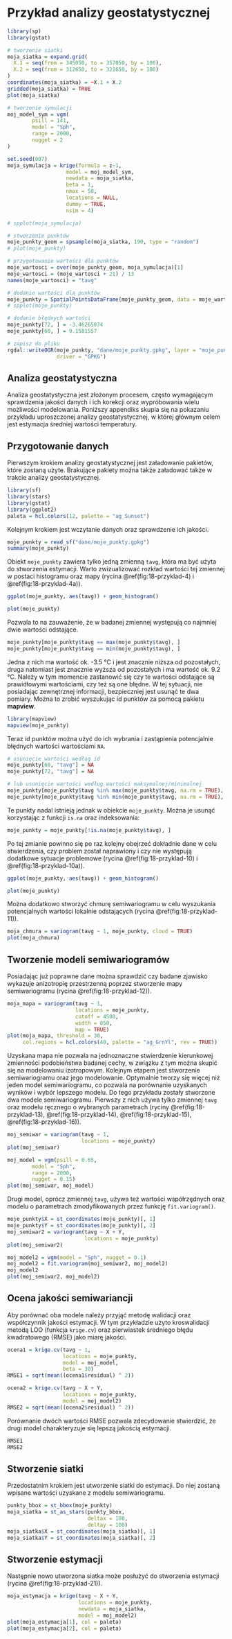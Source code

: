 # Przykład analizy geostatystycznej {#przyklad}

```r
library(sp)
library(gstat)

# tworzenie siatki
moja_siatka = expand.grid(
  X.1 = seq(from = 345050, to = 357050, by = 100),
  X.2 = seq(from = 312650, to = 321650, by = 100)
)
coordinates(moja_siatka) = ~X.1 + X.2
gridded(moja_siatka) = TRUE
plot(moja_siatka)

# tworzenie symulacji
moj_model_sym = vgm(
        psill = 141,
        model = "Sph",
        range = 2000,
        nugget = 2
)

set.seed(007)
moja_symulacja = krige(formula = z~1, 
                   model = moj_model_sym, 
                   newdata = moja_siatka, 
                   beta = 1,
                   nmax = 50, 
                   locations = NULL, 
                   dummy = TRUE, 
                   nsim = 4)

# spplot(moja_symulacja)

# stworzenie punktów
moje_punkty_geom = spsample(moja_siatka, 190, type = "random")
# plot(moje_punkty)

# przygotowanie wartości dla punktów
moje_wartosci = over(moje_punkty_geom, moja_symulacja)[1]
moje_wartosci = (moje_wartosci + 21) / 13
names(moje_wartosci) = "tavg"

# dodanie wartości dla punktów
moje_punkty = SpatialPointsDataFrame(moje_punkty_geom, data = moje_wartosci)
# spplot(moje_punkty)

# dodanie błędnych wartości
moje_punkty[72, ] = -3.46265074
moje_punkty[60, ] = 9.1581557

# zapisz do pliku
rgdal::writeOGR(moje_punkty, "dane/moje_punkty.gpkg", layer = "moje_punkty",
                driver = "GPKG")
```

## Analiza geostatystyczna

Analiza geostatystyczna jest złożonym procesem, często wymagającym sprawdzenia jakości danych i ich korekcji oraz wypróbowania wielu możliwości modelowania.
Poniższy appendiks skupia się na pokazaniu przykładu uproszczonej analizy geostatystycznej, w której głównym celem jest estymacja średniej wartości temperatury.

## Przygotowanie danych

Pierwszym krokiem analizy geostatystycznej jest załadowanie pakietów, które zostaną użyte.
Brakujące pakiety można także załadować także w trakcie analizy geostatystycznej.

```r
library(sf)
library(stars)
library(gstat)
library(ggplot2)
paleta = hcl.colors(12, palette = "ag_Sunset")
```

Kolejnym krokiem jest wczytanie danych oraz sprawdzenie ich jakości.

```r
moje_punkty = read_sf("dane/moje_punkty.gpkg")
summary(moje_punkty)
```

Obiekt `moje_punkty` zawiera tylko jedną zmienną `tavg`, która ma być użyta do stworzenia estymacji.
Warto zwizualizować rozkład wartości tej zmiennej w postaci histogramu oraz mapy (rycina \@ref(fig:18-przyklad-4) i \@ref(fig:18-przyklad-4a)).

```r
ggplot(moje_punkty, aes(tavg)) + geom_histogram()
```

```r
plot(moje_punkty)
```

Pozwala to na zauważenie, że w badanej zmiennej występują co najmniej dwie wartości odstające.

```r
moje_punkty[moje_punkty$tavg == max(moje_punkty$tavg), ]
moje_punkty[moje_punkty$tavg == min(moje_punkty$tavg), ]
```

Jedna z nich ma wartość ok. -3.5 °C i jest znacznie niższa od pozostałych, druga natomiast jest znacznie wyższa od pozostałych i ma wartość ok. 9.2 °C.
Należy w tym momencie zastanowić się czy te wartości odstające są prawidłowymi wartościami, czy też są one błędne. 
W tej sytuacji, nie posiadając zewnętrznej informacji, bezpieczniej jest usunąć te dwa pomiary.
Można to zrobić wyszukując id punktów za pomocą pakietu **mapview**.

```r
library(mapview)
mapview(moje_punkty)
```

Teraz id punktów można użyć do ich wybrania i zastąpienia potencjalnie błędnych wartości wartościami `NA`.

```r
# usunięcie wartości według id
moje_punkty[60, "tavg"] = NA
moje_punkty[72, "tavg"] = NA
```

```r
# lub usunięcie wartości według wartości maksymalnej/minimalnej
moje_punkty[moje_punkty$tavg %in% max(moje_punkty$tavg, na.rm = TRUE), "tavg"] = NA
moje_punkty[moje_punkty$tavg %in% min(moje_punkty$tavg, na.rm = TRUE), "tavg"] = NA
```

Te punkty nadal istnieją jednak w obiekcie `moje_punkty`.
Można je usunąć korzystając z funkcji `is.na` oraz indeksowania:

```r
moje_punkty = moje_punkty[!is.na(moje_punkty$tavg), ]
```

Po tej zmianie powinno się po raz kolejny obejrzeć dokładnie dane w celu stwierdzenia, czy problem został naprawiony i czy nie występują dodatkowe sytuacje problemowe (rycina \@ref(fig:18-przyklad-10) i \@ref(fig:18-przyklad-10a)).

```r
ggplot(moje_punkty, aes(tavg)) + geom_histogram()
```

```r
plot(moje_punkty)
```

Można dodatkowo stworzyć chmurę semiwariogramu w celu wyszukania potencjalnych wartości lokalnie odstających (rycina \@ref(fig:18-przyklad-11)).

```r
moja_chmura = variogram(tavg ~ 1, moje_punkty, cloud = TRUE)
plot(moja_chmura)
```

## Tworzenie modeli semiwariogramów

Posiadając już poprawne dane można sprawdzić czy badane zjawisko wykazuje anizotropię przestrzenną poprzez stworzenie mapy semiwariogramu (rycina \@ref(fig:18-przyklad-12)).

```r
moja_mapa = variogram(tavg ~ 1, 
                      locations = moje_punkty,
                      cutoff = 4500,
                      width = 850, 
                      map = TRUE)
plot(moja_mapa, threshold = 30, 
     col.regions = hcl.colors(40, palette = "ag_GrnYl", rev = TRUE))
```

Uzyskana mapa nie pozwala na jednoznaczne stwierdzenie kierunkowej zmienności podobieństwa badanej cechy, w związku z tym można skupić się na modelowaniu izotropowym.
Kolejnym etapem jest stworzenie semiwariogramu oraz jego modelowanie.
Optymalnie tworzy się więcej niż jeden model semiwariogramu, co pozwala na porównanie uzyskanych wyników i wybór lepszego modelu.
Do tego przykładu zostały stworzone dwa modele semiwariogramu.
Pierwszy z nich używa tylko zmiennej `tavg` oraz modelu ręcznego o wybranych parametrach (ryciny \@ref(fig:18-przyklad-13), \@ref(fig:18-przyklad-14), \@ref(fig:18-przyklad-15), \@ref(fig:18-przyklad-16)).

```r
moj_semiwar = variogram(tavg ~ 1, 
                        locations = moje_punkty)
plot(moj_semiwar)
```

```r
moj_model = vgm(psill = 0.65,
        model = "Sph",
        range = 2000,
        nugget = 0.15)
plot(moj_semiwar, moj_model)
```

Drugi model, oprócz zmiennej `tavg`, używa też wartości współrzędnych oraz modelu o parametrach zmodyfikowanych przez funkcję `fit.variogram()`.

```r
moje_punkty$X = st_coordinates(moje_punkty)[, 1]
moje_punkty$Y = st_coordinates(moje_punkty)[, 2]
moj_semiwar2 = variogram(tavg ~ X + Y,
                         locations = moje_punkty)
plot(moj_semiwar2)
```

```r
moj_model2 = vgm(model = "Sph", nugget = 0.1)
moj_model2 = fit.variogram(moj_semiwar2, moj_model2)
moj_model2
plot(moj_semiwar2, moj_model2)
```

## Ocena jakości semiwariancji

Aby porównać oba modele należy przyjąć metodę walidacji oraz współczynnik jakości estymacji.
W tym przykładzie użyto kroswalidacji metodą LOO (funkcja `krige.cv`) oraz pierwiastek średniego błędu kwadratowego (RMSE) jako miarę jakości.

```r
ocena1 = krige.cv(tavg ~ 1,
                  locations = moje_punkty,
                  model = moj_model,
                  beta = 30)
RMSE1 = sqrt(mean((ocena1$residual) ^ 2))
```

```r
ocena2 = krige.cv(tavg ~ X + Y,
                  locations = moje_punkty,
                  model = moj_model2)
RMSE2 = sqrt(mean((ocena2$residual) ^ 2))
```

Porównanie dwóch wartości RMSE pozwala zdecydowanie stwierdzić, że drugi model charakteryzuje się lepszą jakością estymacji.

```r
RMSE1
RMSE2
```

## Stworzenie siatki

Przedostatnim krokiem jest utworzenie siatki do estymacji.
Do niej zostaną wpisane wartości uzyskane z modelu semiwariogramu.

```r
punkty_bbox = st_bbox(moje_punkty)
moja_siatka = st_as_stars(punkty_bbox, 
                          deltax = 100,
                          deltay = 100)
moja_siatka$X = st_coordinates(moja_siatka)[, 1]
moja_siatka$Y = st_coordinates(moja_siatka)[, 2]
```

## Stworzenie estymacji

Następnie nowo utworzona siatka może posłużyć do stworzenia estymacji (rycina \@ref(fig:18-przyklad-21)).

```r
moja_estymacja = krige(tavg ~ X + Y,
                       locations = moje_punkty,
                       newdata = moja_siatka,
                       model = moj_model2)
plot(moja_estymacja[1], col = paleta)
plot(moja_estymacja[2], col = paleta)
```


